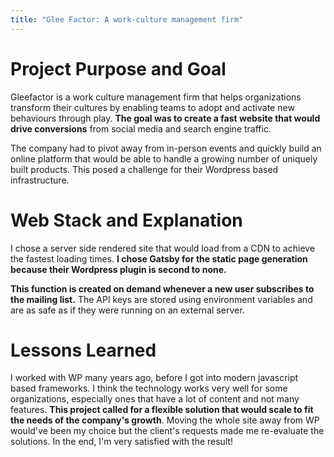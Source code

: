 ```yaml
---
title: "Glee Factor: A work-culture management firm"
---
```


# Project Purpose and Goal

Gleefactor is a work culture management firm that helps organizations transform their cultures by enabling teams to adopt and activate new behaviours through play. **The goal was to create a fast website that would drive conversions** from social media and search engine traffic.

The company had to pivot away from in-person events and quickly build an online platform that would be able to handle a growing number of uniquely built products. This posed a challenge for their Wordpress based infrastructure.

# Web Stack and Explanation

I chose a server side rendered site that would load from a CDN to achieve the fastest loading times. **I chose Gatsby for the static page generation because their Wordpress plugin is second to none.**

**This function is created on demand whenever a new user subscribes to the mailing list.** The API keys are stored using environment variables and are as safe as if they were running on an external server.

# Lessons Learned

I worked with WP many years ago, before I got into modern javascript based frameworks. I think the technology works very well for some organizations, especially ones that have a lot of content and not many features. **This project called for a flexible solution that would scale to fit the needs of the company's growth**. Moving the whole site away from WP would've been my choice but the client's requests made me re-evaluate the solutions. In the end, I'm very satisfied with the result!
